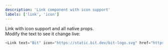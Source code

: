 ```yaml
---
description: 'Link component with icon support'
labels: ['link', 'icon']
---
```



Link with icon support and all native props.  
Modify the text to see it change live:

```js live
<Link text="Bit" icon="https://static.bit.dev/bit-logo.svg" href="https://bit.dev" external />
```
